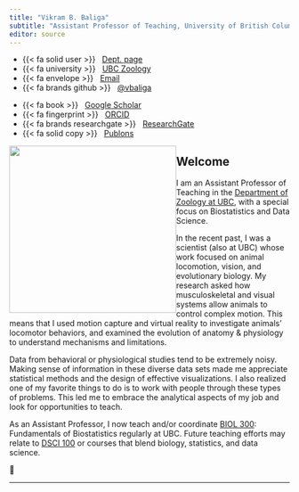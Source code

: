 ```yaml
---
title: "Vikram B. Baliga"
subtitle: "Assistant Professor of Teaching, University of British Columbia"
editor: source
---
```


::::: {.grid .course-details .course-details-smaller}
::: {.g-col-6 .g-col-md-3}
-   {{< fa solid user >}}   [Dept.
    page](https://www.zoology.ubc.ca/person/vikram-baliga)
-   {{< fa university >}}   [UBC Zoology](https://zoology.ubc.ca/)
-   {{< fa envelope >}}   [Email](mailto:vikram.baliga@ubc.ca)
-   {{< fa brands github >}}   [\@vbaliga](https://github.com/vbaliga)
:::

::: {.g-col-6 .g-col-md-3}
-   {{< fa book >}}   [Google
    Scholar](https://scholar.google.com/citations?user=sXz0JqQAAAAJ&hl=en)
-   {{< fa fingerprint >}}   [ORCID](http://orcid.org/0000-0002-9367-8974)
-   {{< fa brands researchgate >}}  
    [ResearchGate](https://www.researchgate.net/profile/Vikram_Baliga)
-   {{< fa solid copy >}}  
    [Publons](http://www.researcherid.com/rid/H-1546-2013)
:::
:::::

![](images/Vikram_Baliga.png){fig-alt="Vikram B. Baliga" style="float:left;"
width="300"}

## Welcome

I am an Assistant Professor of Teaching in the [Department of Zoology at
UBC](https://www.zoology.ubc.ca/person/vikram-baliga), with a special focus on
Biostatistics and Data Science.

In the recent past, I was a scientist (also at UBC) whose work focused on animal
locomotion, vision, and evolutionary biology. My research asked how
musculoskeletal and visual systems allow animals to control complex motion. This
means that I used motion capture and virtual reality to investigate animals'
locomotor behaviors, and examined the evolution of anatomy & physiology to
understand mechanisms and limitations.

Data from behavioral or physiological studies tend to be extremely noisy. Making
sense of information in these diverse data sets made me appreciate statistical
methods and the design of effective visualizations. I also realized one of my
favorite things to do is to work with people through these types of problems.
This led me to embrace the analytical aspects of my job and look for
opportunities to teach.

As an Assistant Professor, I now teach and/or coordinate [BIOL
300](https://biologyprogram-2023.sites.olt.ubc.ca/files/2019/08/Syllabus_BIOL300_2019.pdf):
Fundamentals of Biostatistics regularly at UBC. Future teaching efforts may
relate to [DSCI
100](https://www.stat.ubc.ca/sites/default/files/course_outlines/dsci100_outline_2020st2_melissa.pdf)
or courses that blend biology, statistics, and data science.

🐢

--------------------------------------------------------------------------------
